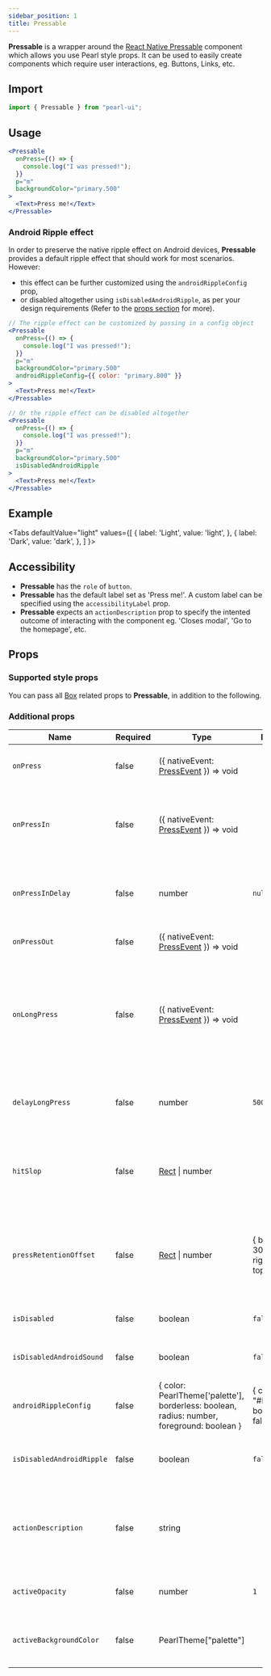 ```yaml
---
sidebar_position: 1
title: Pressable
---
```


**Pressable** is a wrapper around the [React Native Pressable](https://reactnative.dev/docs/pressable) component which allows you use Pearl style props.
It can be used to easily create components which require user interactions, eg. Buttons, Links, etc.

## Import

```jsx
import { Pressable } from "pearl-ui";
```

## Usage

```jsx
<Pressable
  onPress={() => {
    console.log("I was pressed!");
  }}
  p="m"
  backgroundColor="primary.500"
>
  <Text>Press me!</Text>
</Pressable>
```

### Android Ripple effect

In order to preserve the native ripple effect on Android devices, **Pressable** provides a default ripple effect that should work for most scenarios. However:

- this effect can be further customized using the `androidRippleConfig` prop,
- or disabled altogether using `isDisabledAndroidRipple`, as per your design requirements (Refer to the [props section](#props) for more).

```jsx
// The ripple effect can be customized by passing in a config object
<Pressable
  onPress={() => {
    console.log("I was pressed!");
  }}
  p="m"
  backgroundColor="primary.500"
  androidRippleConfig={{ color: "primary.800" }}
>
  <Text>Press me!</Text>
</Pressable>

// Or the ripple effect can be disabled altogether
<Pressable
  onPress={() => {
    console.log("I was pressed!");
  }}
  p="m"
  backgroundColor="primary.500"
  isDisabledAndroidRipple
>
  <Text>Press me!</Text>
</Pressable>
```

## Example


<Tabs
  defaultValue="light"
  values={[
    { label: 'Light', value: 'light', },
    { label: 'Dark', value: 'dark', },
  ]
}>
<TabItem value="light">

<Snack snackId="@agrawal-rohit/pressable-light" />

</TabItem>

<TabItem value="dark">

<Snack snackId="@agrawal-rohit/pressable-dark" />

</TabItem>
</Tabs>

## Accessibility

- **Pressable** has the `role` of `button`.
- **Pressable** has the default label set as 'Press me!'. A custom label can be specified using the `accessibilityLabel` prop.
- **Pressable** expects an `actionDescription` prop to specify the intented outcome of interacting with the component eg. 'Closes modal', 'Go to the homepage', etc.

## Props

### Supported style props

You can pass all [Box](../layout/Box) related props to **Pressable**, in addition to the following.

### Additional props

| Name                      | Required | Type                                                                                              | Default                                      | Description                                                                                                                     |
| ------------------------- | -------- | ------------------------------------------------------------------------------------------------- | -------------------------------------------- | ------------------------------------------------------------------------------------------------------------------------------- |
| `onPress`                 | false    | <t>({ nativeEvent: [PressEvent](https://reactnative.dev/docs/pressevent) }) => void</t>           |                                              | Function to call when the component is pressed.                                                                                 |
| `onPressIn`               | false    | <t>({ nativeEvent: [PressEvent](https://reactnative.dev/docs/pressevent) }) => void</t>           |                                              | Called immediately when a touch is engaged, before `onPressOut` and `onPress`.                                                  |
| `onPressInDelay`          | false    | <t>number</t>                                                                                     | `null`                                       | Duration (in milliseconds) to wait after press down before calling onPressIn.                                                   |
| `onPressOut`              | false    | <t>({ nativeEvent: [PressEvent](https://reactnative.dev/docs/pressevent) }) => void</t>           |                                              | Called when a touch is released.                                                                                                |
| `onLongPress`             | false    | <t>({ nativeEvent: [PressEvent](https://reactnative.dev/docs/pressevent) }) => void</t>           |                                              | Called if the time after onPressIn lasts longer than 500 milliseconds. This time period can be customized with `delayLongPress` |
| `delayLongPress`          | false    | <t>number</t>                                                                                     | `500`                                        | Duration (in milliseconds) from onPressIn before onLongPress is called                                                          |
| `hitSlop`                 | false    | <t>[Rect](https://reactnative.dev/docs/rect) \| number</t>                                        |                                              | Sets additional distance outside of element in which a press can be detected.                                                   |
| `pressRetentionOffset`    | false    | <t>[Rect](https://reactnative.dev/docs/rect) \| number</t>                                        | { bottom: 30, left: 20, right: 20, top: 20 } | Additional distance outside of this view in which a touch is considered a press before onPressOut is triggered.                 |
| `isDisabled`              | false    | <t>boolean</t>                                                                                    | `false`                                      | Whether the press behavior is disabled.                                                                                         |
| `isDisabledAndroidSound`  | false    | <t>boolean</t>                                                                                    | `false`                                      | If true, doesn't play Android system sound on press.                                                                            |
| `androidRippleConfig`     | false    | <t>{ color: PearlTheme['palette'], borderless: boolean, radius: number, foreground: boolean }</t> | { color: "#E4E9F2", borderless: false }      | Ripple effect configuration for the android_ripple property.                                                                    |
| `isDisabledAndroidRipple` | false    | <t>boolean</t>                                                                                    | `false`                                      | Enables the Android ripple effect and configures its properties.                                                                |
| `actionDescription`       | false    | <t>string</t>                                                                                     |                                              | A short description of the action that occurs when this element is interacted with (Used for accessibility).                    |
| `activeOpacity`           | false    | <t>number</t>                                                                                     | `1`                                          | The opacity of the element when it is pressed.                                                                                  |
| `activeBackgroundColor`   | false    | <t>PearlTheme["palette"]</t>                                                                      |                                              | The background color of the element when it is pressed.                                                                         |
